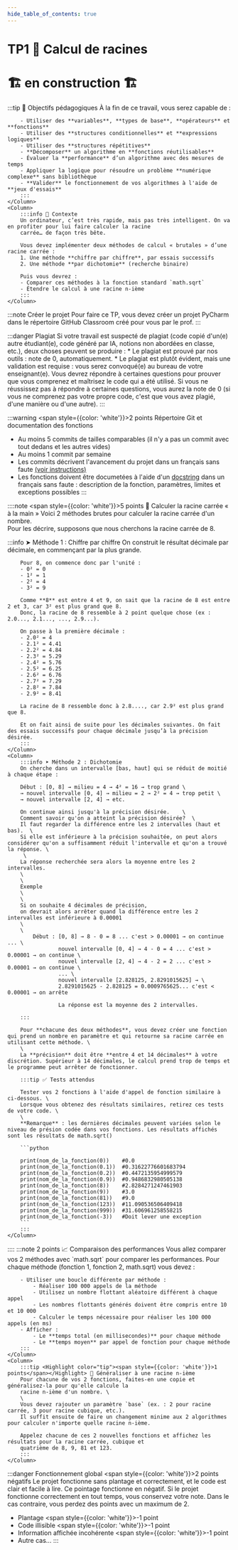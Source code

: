 ```yaml
---
hide_table_of_contents: true
---
```


# TP1 🥕 Calcul de racines

# 🏗️ en construction 🏗

<Row>
    <Column>
        :::tip 🎯 Objectifs pédagogiques
        À la fin de ce travail, vous serez capable de :

        - Utiliser des **variables**, **types de base**, **opérateurs** et **fonctions**
        - Utiliser des **structures conditionnelles** et **expressions logiques**
        - Utiliser des **structures répétitives**
        - **Décomposer** un algorithme en **fonctions réutilisables**
        - Évaluer la **performance** d’un algorithme avec des mesures de temps
        - Appliquer la logique pour résoudre un problème **numérique complexe** sans bibliothèque
        - **Valider** le fonctionnement de vos algorithmes à l'aide de **jeux d'essais**
        :::
    </Column>
    <Column>
        :::info 🧠 Contexte
        Un ordinateur, c’est très rapide, mais pas très intelligent. On va en profiter pour lui faire calculer la racine
        carrée… de façon très bête.

        Vous devez implémenter deux méthodes de calcul « brutales » d’une racine carrée :
        1. Une méthode **chiffre par chiffre**, par essais successifs
        2. Une méthode **par dichotomie** (recherche binaire)

        Puis vous devrez :
        - Comparer ces méthodes à la fonction standard `math.sqrt`
        - Étendre le calcul à une racine n-ième
        :::
    </Column>
</Row>

:::note Créer le projet
Pour faire ce TP, vous devez créer un projet PyCharm dans le répertoire GitHub Classroom créé pour vous par le prof.
:::

:::danger Plagiat
Si votre travail est suspecté de plagiat (code copié d'un(e) autre étudiant(e), code généré par IA, notions non
abordées en classe, etc.), deux choses peuvent se produire :
        * Le plagiat est prouvé par nos outils : note de 0, automatiquement.
        * Le plagiat est plutôt évident, mais une validation est requise : vous serez convoqué(e) au bureau de votre
enseignant(e). Vous devrez répondre à certaines questions pour prouver que vous comprenez et maîtrisez le code
qui a été utilisé. Si vous ne réussissez pas à répondre à certaines questions, vous aurez la note
de 0 (si vous ne comprenez pas votre propre code, c'est que vous avez plagié, d'une manière ou d'une autre).
:::

:::warning <Highlight color="tip"><span style={{color: 'white'}}>2 points</span></Highlight> Répertoire Git et documentation des fonctions
- Au moins 5 commits de tailles comparables (il n'y a pas un commit avec tout dedans et les autres vides)
- Au moins 1 commit par semaine
- Les commits décrivent l'avancement du projet dans un français sans faute [(voir instructions)](https://info.cegepmontpetit.ca/git)
- Les fonctions doivent être documetées à l'aide d'un [docstring](/cours/rencontre3?onglet=comments) dans un français sans faute : description de la fonction, paramètres, limites et exceptions possibles
:::

::::note <Highlight color="tip"><span style={{color: 'white'}}>5 points</span></Highlight> 🔧 Calculer la racine carrée « à la main »
Voici 2 méthodes brutes pour calculer la racine carrée d'un nombre.\
Pour les décrire, supposons que nous cherchons la racine carrée de 8.

<Row>
    <Column>
        :::info ➤ Méthode 1 : Chiffre par chiffre
        On construit le résultat décimale par décimale, en commençant par la plus grande.

        Pour 8, on commence donc par l'unité :
        - 0² = 0
        - 1² = 1
        - 2² = 4
        - 3² = 9

        Comme **8** est entre 4 et 9, on sait que la racine de 8 est entre 2 et 3, car 3² est plus grand que 8.
        Donc, la racine de 8 ressemble à 2 point quelque chose (ex : 2.0..., 2.1..., ..., 2.9...). 

        On passe à la première décimale :
        - 2.0² = 4
        - 2.1² = 4.41
        - 2.2² = 4.84
        - 2.3² = 5.29
        - 2.4² = 5.76
        - 2.5² = 6.25
        - 2.6² = 6.76
        - 2.7² = 7.29
        - 2.8² = 7.84
        - 2.9² = 8.41

        La racine de 8 ressemble donc à 2.8...., car 2.9² est plus grand que 8.

        Et on fait ainsi de suite pour les décimales suivantes. On fait des essais successifs pour chaque décimale jusqu’à la précision désirée.
        :::
    </Column>
    <Column>
        :::info ➤ Méthode 2 : Dichotomie
        On cherche dans un intervalle [bas, haut] qui se réduit de moitié à chaque étape :

        Début : [0, 8] → milieu = 4 → 4² = 16 → trop grand \
        → nouvel intervalle [0, 4] → milieu = 2 → 2² = 4 → trop petit \
        → nouvel intervalle [2, 4] → etc.

        On continue ainsi jusqu'à la précision désirée.    \
        Comment savoir qu'on a atteint la précision désirée?  \
        Il faut regarder la différence entre les 2 intervalles (haut et bas).  \
        Si elle est inférieure à la précision souhaitée, on peut alors considérer qu'on a suffisamment réduit l'intervalle et qu'on a trouvé la réponse. \
         \
        La réponse recherchée sera alors la moyenne entre les 2 intervalles.
        \
        \
        Exemple
        \
        \
        Si on souhaite 4 décimales de précision, 
        on devrait alors arrêter quand la différence entre les 2 intervalles est inférieure à 0.00001
        \
        \
            Début : [0, 8] → 8 - 0 = 8 ... c'est > 0.00001 → on continue ... \
                    nouvel intervalle [0, 4] → 4 - 0 = 4 ... c'est > 0.00001 → on continue \
                    nouvel intervalle [2, 4] → 4 - 2 = 2 ... c'est > 0.00001 → on continue \
                    ... \
                    nouvel intervalle [2.828125, 2.8291015625] → \
                    2.8291015625 - 2.828125 = 0.0009765625... c'est < 0.00001 → on arrête
                    
                    La réponse est la moyenne des 2 intervalles.

        :::

        Pour **chacune des deux méthodes**, vous devez créer une fonction qui prend un nombre en paramètre et qui retourne sa racine carrée en utilisant cette méthode. \
        \
        La **précision** doit être **entre 4 et 14 décimales** à votre discrétion. Supérieur à 14 décimales, le calcul prend trop de temps et le programme peut arrêter de fonctionner.

        :::tip ✅ Tests attendus

        Tester vos 2 fonctions à l'aide d'appel de fonction similaire à ci-dessous. \
        Lorsque vous obtenez des résultats similaires, retirez ces tests de votre code. \
        \
        **Remarque** : les dernières décimales peuvent variées selon le niveau de présion codée dans vos fonctions. Les résultats affichés sont les résultats de math.sqrt()

        ```python
        
        print(nom_de_la_fonction(0))    #0.0
        print(nom_de_la_fonction(0.1))  #0.31622776601683794
        print(nom_de_la_fonction(0.2))  #0.4472135954999579
        print(nom_de_la_fonction(0.9))  #0.9486832980505138
        print(nom_de_la_fonction(8))    #2.8284271247461903
        print(nom_de_la_fonction(9))    #3.0
        print(nom_de_la_fonction(81))   #9.0
        print(nom_de_la_fonction(123))  #11.090536506409418
        print(nom_de_la_fonction(999))  #31.606961258558215
        print(nom_de_la_fonction(-3))   #Doit lever une exception
        ```
        :::
    </Column>
</Row>
::::
<Row>
    <Column>
        :::note <Highlight color="tip"><span style={{color: 'white'}}>2 points</span></Highlight> 📈 Comparaison des performances
        Vous allez comparer vos 2 méthodes avec `math.sqrt` pour comparer les performances. Pour chaque méthode (fonction 1, fonction 2, math.sqrt) vous devez :

        - Utiliser une boucle différente par méthode :
            - Réaliser 100 000 appels de la méthode
            - Utilisez un nombre flottant aléatoire différent à chaque appel
            - Les nombres flottants générés doivent être compris entre 10 et 10 000
            - Calculer le temps nécessaire pour réaliser les 100 000 appels (en ms)
        - Afficher :
            - Le **temps total (en millisecondes)** pour chaque méthode
            - Le **temps moyen** par appel de fonction pour chaque méthode
        :::
    </Column>
    <Column>
        :::tip <Highlight color="tip"><span style={{color: 'white'}}>1 points</span></Highlight> 🌱 Généraliser à une racine n-ième
        Pour chacune de vos 2 fonctions, faites-en une copie et généralisez-la pour qu'elle calcule la
        racine n-ième d'un nombre. \
        \
        Vous devez rajouter un paramètre `base` (ex. : 2 pour racine carrée, 3 pour racine cubique, etc.).
        Il suffit ensuite de faire un changement minime aux 2 algorithmes pour calculer n'importe quelle racine n-ième.

        Appelez chacune de ces 2 nouvelles fonctions et affichez les résultats pour la racine carrée, cubique et
        quatrième de 8, 9, 81 et 123.
        :::
    </Column>
</Row>

:::danger Fonctionnement global <Highlight color="danger"><span style={{color: 'white'}}>2 points négatifs</span></Highlight>
Le projet fonctionne sans plantage et correctement, et le code est clair et facile à lire.
Ce pointage fonctionne en négatif.
Si le projet fonctionne correctement en tout temps, vous conservez votre note.
Dans le cas contraire, vous perdez des points avec un maximum de 2.

- Plantage <Highlight color="danger"><span style={{color: 'white'}}>-1 point</span></Highlight>
- Code illisible <Highlight color="danger"><span style={{color: 'white'}}>-1 point</span></Highlight>
- Information affichée incohérente <Highlight color="danger"><span style={{color: 'white'}}>-1 point</span></Highlight>
- Autre cas...
:::


